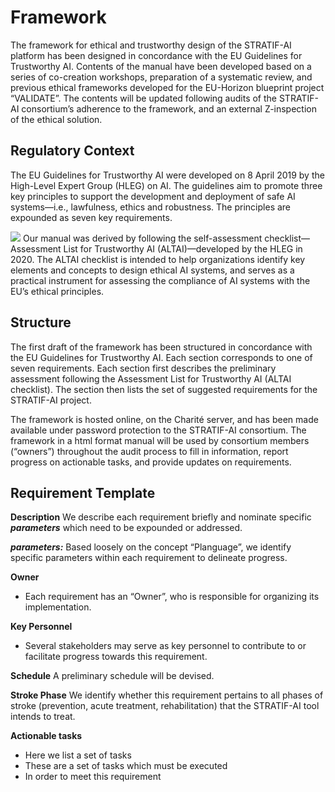 # Framework {.unnumbered}

The framework for ethical and trustworthy design of the STRATIF-AI platform has been designed in concordance with the EU Guidelines for Trustworthy AI. Contents of the manual have been developed based on a series of co-creation workshops, preparation of a systematic review, and previous ethical frameworks developed for the EU-Horizon blueprint project "VALIDATE". The contents will be updated following audits of the STRATIF-AI consortium's adherence to the framework, and an external Z-inspection of the ethical solution.

## Regulatory Context

The EU Guidelines for Trustworthy AI were developed on 8 April 2019 by the High-Level Expert Group (HLEG) on AI. The guidelines aim to promote three key principles to support the development and deployment of safe AI systems---i.e., lawfulness, ethics and robustness. The principles are expounded as seven key requirements.

![](eu_req.jpg)
Our manual was derived by following the self-assessment checklist---Assessment List for Trustworthy AI (ALTAI)---developed by the HLEG in 2020. The ALTAI checklist is intended to help organizations identify key elements and concepts to design ethical AI systems, and serves as a practical instrument for assessing the compliance of AI systems with the EU's ethical principles. 

## Structure

The first draft of the framework has been structured in concordance with the EU Guidelines for Trustworthy AI. Each section corresponds to one of seven requirements. Each section first describes the preliminary assessment following the Assessment List for Trustworthy AI (ALTAI checklist). The section then lists the set of suggested requirements for the STRATIF-AI project.  

The framework is hosted online, on the Charité server, and has been made available under password protection to the STRATIF-AI consortium. The framework in a html format manual will be used by consortium members ("owners") throughout the audit process to fill in information, report progress on actionable tasks, and provide updates on requirements. 

## Requirement Template

**Description** We describe each requirement briefly and nominate specific ***parameters*** which need to be expounded or addressed. 

***parameters:*** Based loosely on the concept "Planguage", we identify specific parameters within each requirement to delineate progress. 

**Owner**  

* Each requirement has an "Owner", who is responsible for organizing its implementation.

**Key Personnel**

* Several stakeholders may serve as key personnel to contribute to or facilitate progress towards this requirement.

**Schedule**  A preliminary schedule will be devised. 

**Stroke Phase** We identify whether this requirement pertains to all phases of stroke (prevention, acute treatment, rehabilitation) that the STRATIF-AI tool intends to treat.

**Actionable tasks**  

* Here we list a set of tasks 
* These are a set of tasks which must be executed 
* In order to meet this requirement
